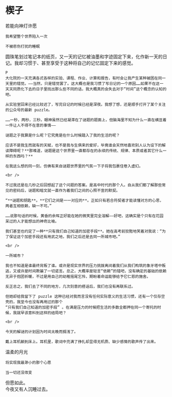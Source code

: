 # 楔子

<div className="text-center italic" style={{ color: `rgb(171, 25, 66)` }}>
    若能向神灯许愿

    我希望整个世界陷入一次

    不被悲伤打扰的睡眠

</div>

<div className="indent-8" style={{ color: `rgb(171, 25, 66)` }}>
    圆珠笔划过笔记本的纸页，又一天的记忆被油墨和字迹固定下来，化作新一天的日记。我却习惯于、甚至享受于这种将自己的记忆固定下来的感觉。

    P
    大化院的一天充满各式各样的实验、课程、作业、计算和报告，有时会让我产生某种被困在同一天里的错觉。——当然，只是错觉罢了。这大概也是我习惯了写日记的一个原因……如果不在这一天天同质化下去的日子里找出那么些不同的话，我大概真的会失去对于“时间”这个概念的认知的吧。

    从实验室回来已经比较迟了，写完日记的时候已经是深夜。我想了想，还是顺手打开了某个关注的公众号的最新 puzzle。

    ……一秒，两秒，三秒。眼神虽然已经凝滞在了谜题的题面上，但脑海里不知为什么一直在横亘着一件让人不得不在意的事情——

    谜题之于我算是什么呢？它究竟是在什么时候踏入了我的生活的呢？

    应该不是我生而就有的天赋，也不是我与生俱来的爱好，毕竟谁会天然地喜欢别人认为设下的解读障碍呢？**那难道，谜题是这个世界里一直都存在的永续的传统、规律、本质或者其它什么一样的东西吗？**

    在我这么想的同一刻，仿佛有来自谜题世界里的气氛一下子将我包裹住卷入虚幻。

    <br />

    不过我还是在几秒之后回想起了这个问题的答案。是高中时代的那个人。自从我们都了解那些常见的密码后，谜题和暗文就一直作为着我们之间的心照不宣的默契。

    “**谜题和钥匙**。**它们之间是一一对应的**。正如只有若合符契者才能读懂对方的心思，两者互相依赖，缺一不可。”

    ……说那句话的时候，黄昏的余晖正好能在她的微笑里完全溶解——好吧，这确实是个只有在花园呆过的人才能想出的神奇比喻。

    我们甚至也约定了一种**只有我们自己知道的加密手段**。她在高考前狡黠地笑着对我说：“为了保证这个加密手段还有用武之地，我们之后还是去同一所城市吧。”

    <br />

    一所城市？

    我也不知道是谁最终背叛了谁。或许是现实世界的压力挑拨离间着我们从我们构筑的象牙塔中叛逃，又或许是时间欺骗了一切诺言。总之，大概率是轻言“依赖”的错吧，没有确定的基础的依赖无异于抱团祈暖，不过是用自己的幼稚摇尾乞怜，期盼着命运能够给予它仁慈的施舍。

    反正总之，我们去了不同的地方，几次刻意的搭话后，我们也没有再联系过。

    但她却给我留下了 puzzle 这种已经对我而言没有任何实际意义的生活习惯，还有一个仅存空壳的，我至今也没有再用过的那个
    “只有我们自己知道的加密手段” 。在满是压力的时候把生活的多数全都押在同一个寄托的时候，我就早该意料到这样的结局吧？

    <br />

    今天的解谜的计划因为时间太晚而搁浅了。

    戴上耳机躺到床上。耳机里，歌词中充满了挣扎却显得无机质、缺少感情的歌声传了出来。

</div>

<div className="text-center italic" style={{ color: `rgb(171, 25, 66)` }}>
    温柔的月光

    将实现我最渺小的那个心愿

    当一切还没改变

</div>

<div className="indent-8" style={{ color: `rgb(171, 25, 66)` }}>
    但愿如此。
</div>

<div className="indent-8">今夜又有人沉睡过去。</div>
